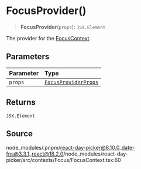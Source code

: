 # FocusProvider()

<a id="undefined" name="undefined"></a>

> **FocusProvider**(`props`): `JSX.Element`

The provider for the [FocusContext](/docs/api/main/variables/FocusContext.md).

## Parameters

| Parameter | Type |
| :------ | :------ |
| `props` | [`FocusProviderProps`](/docs/api/main/type-aliases/FocusProviderProps.md) |

## Returns

`JSX.Element`

## Source

node\_modules/.pnpm/react-day-picker@8.10.0\_date-fns@3.3.1\_react@18.2.0/node\_modules/react-day-picker/src/contexts/Focus/FocusContext.tsx:60
